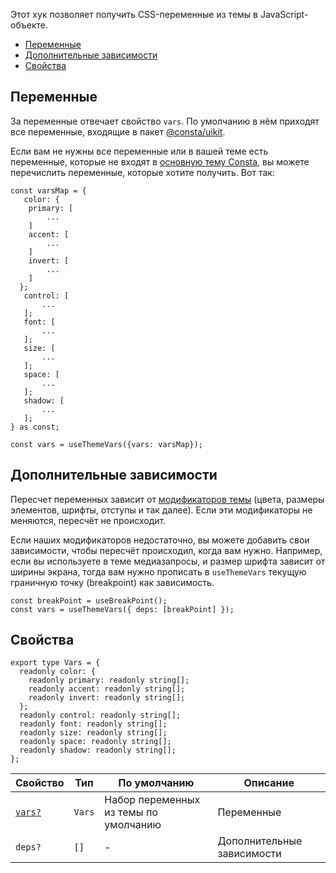 
Этот хук позволяет получить CSS-переменные из темы в JavaScript-объекте.

<MdxMenu>

- [Переменные](#переменные)
- [Дополнительные зависимости](#дополнительные-зависимости)
- [Свойства](#свойства)

</MdxMenu>

## Переменные

За переменные отвечает свойство `vars`. По умолчанию в нём приходят все переменные, входящие
в пакет [@consta/uikit](https://github.com/consta-design-system/uikit).

Если вам не нужны все переменные или в вашей теме есть переменные, которые не входят
в [основную тему Consta](##LIBS.LIB.STAND/lib:uikit/stand:components-theme-stable), вы можете перечислить переменные,
которые хотите получить. Вот так:

```tsx
const varsMap = {
   color: {
    primary: [
        ...
    ]
    accent: [
        ...
    ]
    invert: [
        ...
    ]
  };
   control: [
       ...
   ];
   font: [
       ...
   ];
   size: [
       ...
   ];
   space: [
       ...
   ];
   shadow: [
       ...
   ];
} as const;

const vars = useThemeVars({vars: varsMap});
```

## Дополнительные зависимости

Пересчет переменных зависит от [модификаторов темы](##LIBS.LIB.STAND.TAB/lib:uikit/stand:components-theme-stable/tab:dev/hash:модификаторы) (цвета, размеры элементов, шрифты, отступы и так далее). Если эти модификаторы не меняются, пересчёт не происходит.

Если наших модификаторов недостаточно, вы можете добавить свои зависимости,
чтобы пересчёт происходил, когда вам нужно. Например, если вы используете в теме медиазапросы, и размер шрифта зависит от ширины экрана, тогда вам нужно прописать в `useThemeVars` текущую граничную точку (breakpoint) как зависимость.

```tsx
const breakPoint = useBreakPoint();
const vars = useThemeVars({ deps: [breakPoint] });
```

## Свойства

```tsx
export type Vars = {
  readonly color: {
    readonly primary: readonly string[];
    readonly accent: readonly string[];
    readonly invert: readonly string[];
  };
  readonly control: readonly string[];
  readonly font: readonly string[];
  readonly size: readonly string[];
  readonly space: readonly string[];
  readonly shadow: readonly string[];
};
```

| Свойство               | Тип    | По умолчанию                          | Описание                   |
| ---------------------- | ------ | ------------------------------------- | -------------------------- |
| [`vars?`](#переменные) | `Vars` | Набор переменных из темы по умолчанию | Переменные                 |
| `deps?`                | `[]`   | -                                     | Дополнительные зависимости |
